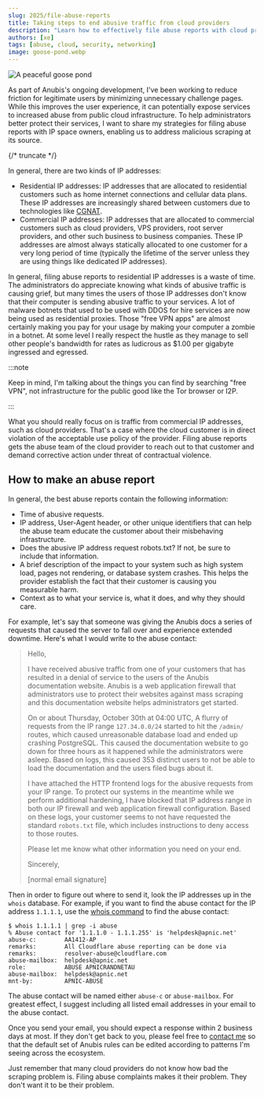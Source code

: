 ```yaml
---
slug: 2025/file-abuse-reports
title: Taking steps to end abusive traffic from cloud providers
description: "Learn how to effectively file abuse reports with cloud providers to stop malicious traffic at its source and protect your services from automated abuse."
authors: [xe]
tags: [abuse, cloud, security, networking]
image: goose-pond.webp
---
```


![A peaceful goose pond](./goose-pond.webp)

As part of Anubis's ongoing development, I've been working to reduce friction for legitimate users by minimizing unnecessary challenge pages. While this improves the user experience, it can potentially expose services to increased abuse from public cloud infrastructure. To help administrators better protect their services, I want to share my strategies for filing abuse reports with IP space owners, enabling us to address malicious scraping at its source.

{/* truncate */}

In general, there are two kinds of IP addresses:

- Residential IP addresses: IP addresses that are allocated to residential customers such as home internet connections and cellular data plans. These IP addresses are increasingly shared between customers due to technologies like [CGNAT](https://en.wikipedia.org/wiki/Carrier-grade_NAT).
- Commercial IP addresses: IP addresses that are allocated to commercial customers such as cloud providers, VPS providers, root server providers, and other such business to business companies. These IP addresses are almost always statically allocated to one customer for a very long period of time (typically the lifetime of the server unless they are using things like dedicated IP addresses).

In general, filing abuse reports to residential IP addresses is a waste of time. The administrators do appreciate knowing what kinds of abusive traffic is causing grief, but many times the users of those IP addresses don't know that their computer is sending abusive traffic to your services. A lot of malware botnets that used to be used with DDOS for hire services are now being used as residential proxies. Those "free VPN apps" are almost certainly making you pay for your usage by making your computer a zombie in a botnet. At some level I really respect the hustle as they manage to sell other people's bandwidth for rates as ludicrous as $1.00 per gigabyte ingressed and egressed.

:::note

Keep in mind, I'm talking about the things you can find by searching "free VPN", not infrastructure for the public good like the Tor browser or I2P.

:::

What you should really focus on is traffic from commercial IP addresses, such as cloud providers. That's a case where the cloud customer is in direct violation of the acceptable use policy of the provider. Filing abuse reports gets the abuse team of the cloud provider to reach out to that customer and demand corrective action under threat of contractual violence.

## How to make an abuse report

In general, the best abuse reports contain the following information:

- Time of abusive requests.
- IP address, User-Agent header, or other unique identifiers that can help the abuse team educate the customer about their misbehaving infrastructure.
- Does the abusive IP address request robots.txt? If not, be sure to include that information.
- A brief description of the impact to your system such as high system load, pages not rendering, or database system crashes. This helps the provider establish the fact that their customer is causing you measurable harm.
- Context as to what your service is, what it does, and why they should care.

For example, let's say that someone was giving the Anubis docs a series of requests that caused the server to fall over and experience extended downtime. Here's what I would write to the abuse contact:

> Hello,
>
> I have received abusive traffic from one of your customers that has resulted in a denial of service to the users of the Anubis documentation website. Anubis is a web application firewall that administrators use to protect their websites against mass scraping and this documentation website helps administrators get started.
>
> On or about Thursday, October 30th at 04:00 UTC, A flurry of requests from the IP range `127.34.0.0/24` started to hit the `/admin/` routes, which caused unreasonable database load and ended up crashing PostgreSQL. This caused the documentation website to go down for three hours as it happened while the administrators were asleep. Based on logs, this caused 353 distinct users to not be able to load the documentation and the users filed bugs about it.
>
> I have attached the HTTP frontend logs for the abusive requests from your IP range. To protect our systems in the meantime while we perform additional hardening, I have blocked that IP address range in both our IP firewall and web application firewall configuration. Based on these logs, your customer seems to not have requested the standard `robots.txt` file, which includes instructions to deny access to those routes.
>
> Please let me know what other information you need on your end.
>
> Sincerely,
>
> [normal email signature]

Then in order to figure out where to send it, look the IP addresses up in the `whois` database. For example, if you want to find the abuse contact for the IP address `1.1.1.1`, use the [whois command](https://packages.debian.org/sid/whois) to find the abuse contact:

```
$ whois 1.1.1.1 | grep -i abuse
% Abuse contact for '1.1.1.0 - 1.1.1.255' is 'helpdesk@apnic.net'
abuse-c:        AA1412-AP
remarks:        All Cloudflare abuse reporting can be done via
remarks:        resolver-abuse@cloudflare.com
abuse-mailbox:  helpdesk@apnic.net
role:           ABUSE APNICRANDNETAU
abuse-mailbox:  helpdesk@apnic.net
mnt-by:         APNIC-ABUSE
```

The abuse contact will be named either `abuse-c` or `abuse-mailbox`. For greatest effect, I suggest including all listed email addresses in your email to the abuse contact.

Once you send your email, you should expect a response within 2 business days at most. If they don't get back to you, please feel free to [contact me](https://xeiaso.net/contact/) so that the default set of Anubis rules can be edited according to patterns I'm seeing across the ecosystem.

Just remember that many cloud providers do not know how bad the scraping problem is. Filing abuse complaints makes it their problem. They don't want it to be their problem.
